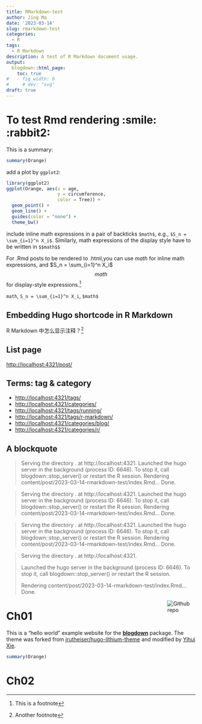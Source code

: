 ```yaml
---
title: RMarkdown-test
author: Jing Ma
date: '2023-03-14'
slug: rmarkdown-test
categories:
  - R
tags:
  - R Markdown
description: A test of R Markdown document usage.
output:
  blogdown::html_page:
    toc: true
#     fig_width: 6
#     # dev: "svg"
draft: true
---
```


# To test Rmd rendering :smile: :rabbit2:

This is a summary:

```r
summary(Orange)
```

add a plot by `ggplot2`:

```r
library(ggplot2)
ggplot(Orange, aes(x = age,
                   y = circumference,
                   color = Tree)) +
  geom_point() +
  geom_line() +
  guides(color = "none") +
  theme_bw()
```

include inline math expressions in a pair of backticks `$math$`, e.g., `$S_n = \sum_{i=1}^n X_i$`. Similarly, math expressions of the display style have to be written in `$$math$$`

For .Rmd posts to be rendered to .html,you can use $math$ for inline math expressions, and $S_n = \sum_{i=1}^n X_i$ $$math$$ for display-style expressions.[^1]

[^1]: This is a footnote

`math`, `S_n = \sum_{i=1}^n X_i`, `$math$`

## Embedding Hugo shortcode in R Markdown



R Markdown 中怎么显示注释？[^2]

[^2]: Another footnote

## List page

<http://localhost:4321/post/>


## Terms: tag & category

- <http://localhost:4321/tags/>
- <http://localhost:4321/categories/>
- <http://localhost:4321/tags/running/>
- <http://localhost:4321/tags/r-markdown/>
- <http://localhost:4321/categories/blog/>
- <http://localhost:4321/categories/r/>

## A blockquote

> Serving the directory . at http://localhost:4321. Launched the hugo server in the background (process ID: 6646). To stop it, call blogdown::stop_server() or restart the R session.
Rendering content/post/2023-03-14-rmarkdown-test/index.Rmd... Done.

> Serving the directory . at http://localhost:4321.
> Launched the hugo server in the background (process ID: 6646). To stop it, call blogdown::stop_server() or restart the R session.
> Rendering content/post/2023-03-14-rmarkdown-test/index.Rmd... Done.

>   Serving the directory . at http://localhost:4321.
>   Launched the hugo server in the background (process ID: 6646). To stop it, call blogdown::stop_server() or restart the R session.
>   Rendering content/post/2023-03-14-rmarkdown-test/index.Rmd... Done.

> Serving the directory . at http://localhost:4321.
>
> Launched the hugo server in the background (process ID: 6646). To stop it, call blogdown::stop_server() or restart the R session.
>
> Rendering content/post/2023-03-14-rmarkdown-test/index.Rmd... Done.

[<img src="https://simpleicons.org/icons/github.svg" style="max-width:15%;min-width:40px;float:right;" alt="Github repo" />](https://github.com/yihui/hugo-xmin)

# Ch01

This is a "hello world" example website for the [**blogdown**](https://github.com/rstudio/blogdown) package. The theme was forked from [jrutheiser/hugo-lithium-theme](https://github.com/jrutheiser/hugo-lithium-theme) and modified by [Yihui Xie](https://github.com/yihui/hugo-lithium).

```r
summary(Orange)
```

# Ch02

